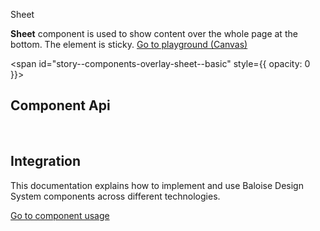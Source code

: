 
<bal-doc-banner id="story--components-overlay-sheet--basic" >Sheet</bal-doc-banner>

<bal-doc-lead>
  <b>Sheet</b> component is used to show content over the whole page at the bottom. The element is sticky.
</bal-doc-lead>

<Canvas withSource="open" className="has-visible-overflow">
  <Story id="components-overlay-sheet--basic" />
</Canvas>

<bal-doc-app>
  <bal-button-group class="mb-large" position="center">
    <a class="button is-primary" href="?path=/story/components-overlay-sheet--basic">
      Go to playground (Canvas)
    </a>
    <bal-doc-stackblitz template={Basic.parameters.docs.source.code} modules="sheet,card,button"></bal-doc-stackblitz>
  </bal-button-group>
</bal-doc-app>

<span id="story--components-overlay-sheet--basic" style={{ opacity: 0 }}></span>

## Component Api


<Description markdown={readme} />

<br />

## Integration

This documentation explains how to implement and use Baloise Design System components across different technologies.

<a class="button is-primary" href="?path=/docs/development-components--page">
  Go to component usage
</a>


<Description markdown={testing} />

<bal-doc-github link="/components/notice/bal-sheet/stories/bal-sheet.docs.mdx"></bal-doc-github>
